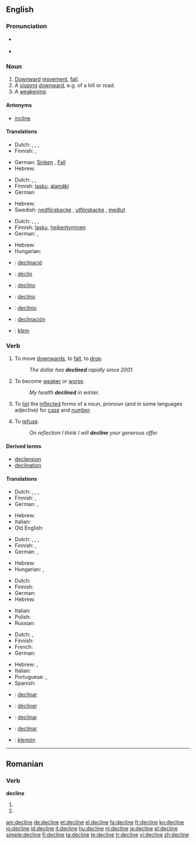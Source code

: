 {{also|decliné|décline|décliné}}
==English==

===Pronunciation===
* {{a|US}} {{IPA|/dəˈklɑɪn/}}
* {{audio|en-us-decline.ogg|Audio (US)}}

===Noun===
{{en-noun}}

# [[downward|Downward]] [[movement]], [[fall]].
# A [[sloping]] [[downward]], e.g. of a hill or road.
# A [[weakening]].
{{rfex}}

====Antonyms====
* [[incline]]

====Translations====
{{trans-top|downward movement, fall}}
* Dutch: {{t|nl|terugval|m}}, {{t|nl|achteruitgang|m}}, {{t-|nl|verval|n}}, {{t+|nl|afname|f}}
* Finnish: {{t+|fi|lasku}}, {{t-|fi|pudotus}}
{{trans-mid}}
* German: [[Sinken]] {{n}}, [[Fall]] {{m}}
* Hebrew: {{he-translation|נפילה|nefilá}} {{f}}
{{trans-bottom}}

{{trans-top|sloping downward}}
* Dutch: {{t-|nl|verval|n}}, {{t+|nl|afname|f}}, {{t+|nl|helling|f}}
* Finnish: [[lasku]], [[alamäki]]
* German: {{t+|de|Gefälle|n}}
{{trans-mid}}
* Hebrew: {{he-translation|ירידה|yeridá}} {{f}}
* Swedish: [[nedförsbacke]] {{c}}, [[utförsbacke]] {{c}}, [[medlut]] {{n}}
{{trans-bottom}}

{{trans-top|weakening}}
* Dutch: {{t|nl|verzwakking|f}}, {{t|nl|achteruitgang|m}}, {{t-|nl|verval|n}}, {{t+|nl|afname|f}}
* Finnish: [[lasku]], [[heikentyminen]]
* German: {{t+|de|Abnahme|f}}, {{t+|de|Rückgang|m}}
{{trans-mid}}
* Hebrew: {{he-translation|היחלשות|hekhalshút}} {{f}}
* Hungarian: {{t+|hu|hanyatlás}}
{{trans-bottom}}

{{checktrans-top}}
* {{ttbc|Catalan}}: [[declinació]] {{f}}
* {{ttbc|French}}: [[déclin]]
* {{ttbc|Interlingua}}: [[declino]]
* {{ttbc|Italian}}: [[declino]]
{{checktrans-mid}}
* {{ttbc|Portuguese}}: [[declínio]]
* {{ttbc|Spanish}}: [[declinación]] {{f}}
* {{ttbc|Volapük}}: [[klem]]
{{trans-bottom}}

===Verb===
{{en-verb|declin|es}}

# {{intransitive}} To move [[downwards]], to [[fall]], to [[drop]].
#: ''The dollar has '''declined''' rapidly since 2001.''
# {{intransitive}} To become [[weak]]er or [[worse]].
#: ''My health '''declined''' in winter.''
# {{context|transitive|grammar}} To [[list]] the [[inflect]]ed forms of a noun, pronoun (and in some languages adjective) for [[case]] and [[number]].
# {{transitive}} To [[refuse]].
#: ''On reflection I think I will '''decline''' your generous offer.''

====Derived terms====
* [[declension]]
* [[declination]]

====Translations====
{{trans-top|move downwards}}
* Dutch: {{t+|nl|afnemen}}, {{t|nl|terugvallen}}, {{t-|nl|achteruitgaan}}, {{t-|nl|vervallen}}
* Finnish: {{t+|fi|laskea}}, {{t+|fi|pudota}}
* German: {{t+|de|sinken}}, {{t+|de|fallen}}
{{trans-mid}}
* Hebrew: {{t+|he|ירד|tr=yarád|sc=Hebr}}
* Italian: {{t+|it|declinare}}
* Old English: {{t-|ang|dreosan|alt=drēosan|xs=Old English}}
{{trans-bottom}}

{{trans-top|weaken}}
* Dutch: {{t+|nl|afnemen}}, {{t-|nl|achteruitgaan}}, {{t|nl|afzwakken}}, {{t+|nl|verzwakken}}
* Finnish: {{t-|fi|heikentyä}}, {{t-|fi|heiketä}}
* German: {{t+|de|abnehmen}}, {{t+|de|zurückgehen}}
{{trans-mid}}
* Hebrew: {{t-|he|נחלש|tr=nekhlásh|sc=Hebr}}
* Hungarian: {{t|hu|gyengül}},  {{t-|hu|hanyatlik}}
{{trans-bottom}}

{{trans-top|inflect}}
* Dutch: {{t+|nl|verbuigen}}
* Finnish: {{t+|fi|taivuttaa}}
* German: {{t+|de|deklinieren}}
* Hebrew: {{t|he|היטה|tr=hiTáh|sc=Hebr}}
{{trans-mid}}
* Italian: {{t+|it|declinare}}
* Polish: {{t+|pl|deklinować}}
* Russian: {{t+|ru|склонять|tr=sklonjat'|sc=Cyrl}}
{{trans-bottom}}

{{trans-top|refuse}}
* Dutch: {{t+|nl|afwijzen}}, {{t+|nl|weigeren}}
* Finnish: {{t+|fi|kieltäytyä}}
* French: {{t+|fr|refuser}}
* German: {{t+|de|ablehnen}}
{{trans-mid}}
* Hebrew: {{t|he|דחה|tr=dakháh|sc=Hebr}}, {{t-|he|סירב|tr=sirév|sc=Hebr}}
* Italian: {{t+|it|declinare}}
* Portuguese: {{t+|pt|declinar}}, {{t|pt|recusar}}
* Spanish: {{t+|es|rechazar}}
{{trans-bottom}}

{{checktrans-top}}
* {{ttbc|Catalan}}: [[declinar]]
* {{ttbc|French}}: [[décliner]]
{{trans-mid}}
* {{ttbc|Interlingua}}: [[declinar]]
* {{ttbc|Spanish}}: [[declinar]]
* {{ttbc|Volapük}}: [[klemön]]
{{trans-bottom}}

----

==Romanian==

===Verb===
'''decline'''

# {{ro-form-verb|3s|sub|declina}}
# {{ro-form-verb|3p|sub|declina}}

[[am:decline]]
[[de:decline]]
[[et:decline]]
[[el:decline]]
[[fa:decline]]
[[fr:decline]]
[[ko:decline]]
[[io:decline]]
[[id:decline]]
[[it:decline]]
[[hu:decline]]
[[nl:decline]]
[[ja:decline]]
[[pl:decline]]
[[simple:decline]]
[[fi:decline]]
[[ta:decline]]
[[te:decline]]
[[tr:decline]]
[[vi:decline]]
[[zh:decline]]